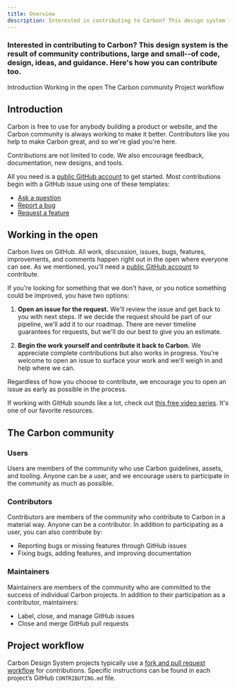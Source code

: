 ```yaml
---
title: Overview
description: Interested in contributing to Carbon? This design system is the result of community contributions, large and small--of code, design, ideas, and guidance. Here's how you can contribute too.
---
```


### Interested in contributing to Carbon? This design system is the result of community contributions, large and small--of code, design, ideas, and guidance. Here's how you can contribute too.

<AnchorLinks>

<AnchorLink>Introduction</AnchorLink>
<AnchorLink>Working in the open</AnchorLink>
<AnchorLink>The Carbon community</AnchorLink>
<AnchorLink>Project workflow</AnchorLink>

</AnchorLinks>

## Introduction

Carbon is free to use for anybody building a product or website, and the Carbon community is always working to make it better. Contributors like you help to make Carbon great, and so we're glad you're here.

Contributions are not limited to code. We also encourage feedback, documentation, new designs, and tools.

All you need is a [public GitHub account](https://github.com/join) to get started. Most contributions begin with a GitHub issue using one of these templates:

- [Ask a question](https://github.com/carbon-design-system/carbon/issues/new?assignees=&labels=type%3A+question+%3Aquestion%3A&template=question.md&title=)
- [Report a bug](https://github.com/carbon-design-system/carbon/issues/new?assignees=&labels=type%3A+bug+%F0%9F%90%9B&template=bug-report.md&title=)
- [Request a feature](https://github.com/carbon-design-system/carbon/issues/new?assignees=&labels=type%3A+enhancement+%F0%9F%92%A1&template=feature-request-or-enhancement.md&title=)

## Working in the open

Carbon lives on GitHub. All work, discussion, issues, bugs, features, improvements, and comments happen right out in the open where everyone can see. As we mentioned, you'll need a [public GitHub account](https://github.com/join) to contribute.

If you're looking for something that we don't have, or you notice something could be improved, you have two options:

1. **Open an issue for the request.** We'll review the issue and get back to you with next steps. If we decide the request should be part of our pipeline, we'll add it to our roadmap. There are never timeline guarantees for requests, but we'll do our best to give you an estimate.

2. **Begin the work yourself and contribute it back to Carbon.** We appreciate complete contributions but also works in progress. You're welcome to open an issue to surface your work and we'll weigh in and help where we can.

Regardless of how you choose to contribute, we encourage you to open an issue as early as possible in the process.

If working with GitHub sounds like a lot, check out [this free video series](https://egghead.io/series/how-to-contribute-to-an-open-source-project-on-github). It's one of our favorite resources.

## The Carbon community

### Users

Users are members of the community who use Carbon guidelines, assets, and tooling. Anyone can be a user, and we encourage users to participate in the community as much as possible.

### Contributors

Contributors are members of the community who contribute to Carbon in a material way. Anyone can be a contributor. In addition to participating as a user, you can also contribute by:

- Reporting bugs or missing features through GitHub issues
- Fixing bugs, adding features, and improving documentation

### Maintainers

Maintainers are members of the community who are committed to the success of individual Carbon projects. In addition to their participation as a contributor, maintainers:

- Label, close, and manage GitHub issues
- Close and merge GitHub pull requests

## Project workflow

Carbon Design System projects typically use a [fork and pull request workflow](https://guides.github.com/activities/forking/) for contributions. Specific instructions can be found in each project’s GitHub `CONTRIBUTING.md` file.
